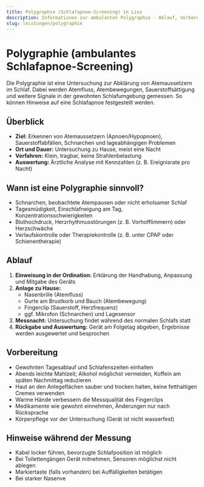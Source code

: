 ```yaml
---
title: Polygraphie (Schlafapnoe-Screening) in Linz
description: Informationen zur ambulanten Polygraphie - Ablauf, Vorbereitung und häufige Fragen zur Untersuchung zu Hause.
slug: leistungen/polygraphie
---
```



# Polygraphie (ambulantes Schlafapnoe-Screening)

Die Polygraphie ist eine Untersuchung zur Abklärung von Atemaussetzern im Schlaf. Dabei werden Atemfluss, Atembewegungen, Sauerstoffsättigung und weitere Signale in der gewohnten Schlafumgebung gemessen. So können Hinweise auf eine Schlafapnoe festgestellt werden.

## Überblick

- **Ziel:** Erkennen von Atemaussetzern (Apnoen/Hypopnoen), Sauerstoffabfällen, Schnarchen und lageabhängigen Problemen
- **Ort und Dauer:** Untersuchung zu Hause, meist eine Nacht
- **Verfahren:** Klein, tragbar, keine Strahlenbelastung
- **Auswertung:** Ärztliche Analyse mit Kennzahlen (z. B. Ereignisrate pro Nacht)

## Wann ist eine Polygraphie sinnvoll?

- Schnarchen, beobachtete Atempausen oder nicht erholsamer Schlaf
- Tagesmüdigkeit, Einschlafneigung am Tag, Konzentrationsschwierigkeiten
- Bluthochdruck, Herzrhythmusstörungen (z. B. Vorhofflimmern) oder Herzschwäche
- Verlaufskontrolle oder Therapiekontrolle (z. B. unter CPAP oder Schienentherapie)

## Ablauf

1. **Einweisung in der Ordination:** Erklärung der Handhabung, Anpassung und Mitgabe des Geräts
2. **Anlage zu Hause:**
   - Nasenbrille (Atemfluss)
   - Gurte am Brustkorb und Bauch (Atembewegung)
   - Fingerclip (Sauerstoff, Herzfrequenz)
   - ggf. Mikrofon (Schnarchen) und Lagesensor
3. **Messnacht:** Untersuchung findet während des normalen Schlafs statt
4. **Rückgabe und Auswertung:** Gerät am Folgetag abgeben, Ergebnisse werden ausgewertet und besprochen

## Vorbereitung

- Gewohnten Tagesablauf und Schlafenszeiten einhalten
- Abends leichte Mahlzeit; Alkohol möglichst vermeiden, Koffein am späten Nachmittag reduzieren
- Haut an den Anlegeflächen sauber und trocken halten, keine fetthaltigen Cremes verwenden
- Warme Hände verbessern die Messqualität des Fingerclips
- Medikamente wie gewohnt einnehmen, Änderungen nur nach Rücksprache
- Körperpflege vor der Untersuchung (Gerät ist nicht wasserfest)

## Hinweise während der Messung

- Kabel locker führen, bevorzugte Schlafposition ist möglich
- Bei Toilettengängen Gerät mitnehmen, Sensoren möglichst nicht ablegen
- Markiertaste (falls vorhanden) bei Auffälligkeiten betätigen
- Bei starker Nasenve
